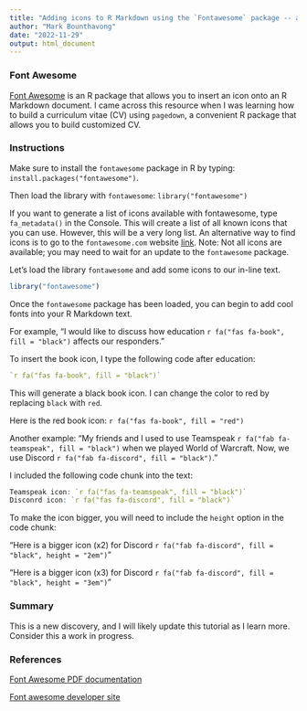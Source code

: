 ```yaml
---
title: "Adding icons to R Markdown using the `Fontawesome` package -- a short tutorial"
author: "Mark Bounthavong"
date: "2022-11-29"
output: html_document
---
```



### Font Awesome
[Font Awesome](https://github.com/rstudio/fontawesome) is an R package that allows you to insert an icon onto an R Markdown document. I came across this resource when I was learning how to build a curriculum vitae (CV) using `pagedown`, a convenient R package that allows you to build customized CV. 


### Instructions
Make sure to install the `fontawesome` package in R by typing: `install.packages("fontawesome")`.

Then load the library with `fontawesome`: `library("fontawesome")`

If you want to generate a list of icons available with fontawesome, type `fa_metadata()` in the Console. This will create a list of all known icons that you can use. However, this will be a very long list. An alternative way to find icons is to go to the `fontawesome.com` website [link](https://fontawesome.com/v5/icons/r-project?s=solid&f=brands). Note: Not all icons are available; you may need to wait for an update to the `fontawesome` package. 

Let's load the library `fontawesome` and add some icons to our in-line text. 
```r
library("fontawesome")
```

Once the `fontawesome` package has been loaded, you can begin to add cool fonts into your R Markdown text. 

For example, "I would like to discuss how education `r fa("fas fa-book", fill = "black")` affects our responders."

To insert the book icon, I type the following code after education: 

```r
`r fa("fas fa-book", fill = "black")`
```

This will generate a black book icon. I can change the color to red by replacing `black` with `red`.

Here is the red book icon: `r fa("fas fa-book", fill = "red")`


Another example: "My friends and I used to use Teamspeak `r fa("fab fa-teamspeak", fill = "black")` when we played World of Warcraft. Now, we use Discord `r fa("fab fa-discord", fill = "black")`."

I included the following code chunk into the text:

```r
Teamspeak icon: `r fa("fas fa-teamspeak", fill = "black")`
Disconrd icon: `r fa("fas fa-discord", fill = "black")`
```

To make the icon bigger, you will need to include the `height` option in the code chunk: 

"Here is a bigger icon (x2) for Discord `r fa("fab fa-discord", fill = "black", height = "2em")`"

"Here is a bigger icon (x3) for Discord `r fa("fab fa-discord", fill = "black", height = "3em")`"

### Summary
This is a new discovery, and I will likely update this tutorial as I learn more. Consider this a work in progress.


### References
[Font Awesome PDF documentation](https://cran.r-project.org/web/packages/fontawesome/fontawesome.pdf)

[Font awesome developer site](https://rstudio.github.io/fontawesome/)
